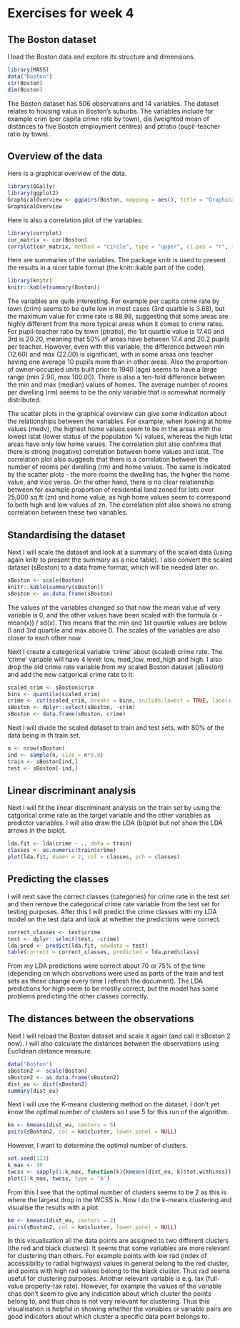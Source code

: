 # Exercises for week 4

## The Boston dataset

I load the Boston data and explore its structure and dimensions.
```r
library(MASS)
data("Boston")
str(Boston)
dim(Boston)
```

The Boston dataset has 506 observations and 14 variables. The dataset relates to housing valus in Boston's suburbs. The variables include for example crim (per capita crime rate by town), dis (weighted mean of distances to five Boston employment centres) and ptratio (pupil-teacher ratio by town).

## Overview of the data

Here is a graphical overview of the data.
``` r
library(GGally)
library(ggplot2)
GraphicalOverview <- ggpairs(Boston, mapping = aes(), title = "Graphical Overview", lower = list(combo = wrap("facethist", bins = 20)))
GraphicalOverview
```

Here is also a correlation plot of the variables:
``` r
library(corrplot)
cor_matrix <- cor(Boston)
corrplot(cor_matrix, method = "circle", type = "upper", cl.pos = "r", tl.pos = "d")
```


Here are summaries of the variables. The package knitr is used to present the results in a nicer table format (the knitr::kable part of the code).
``` r
library(knitr)
knitr::kable(summary(Boston))
```

The variables are quite interesting. For example per capita crime rate by town (crim) seems to be quite low in most cases (3rd quartile is 3.68), but the maximum value for crime rate is 88.98, suggesting that some areas are highly different from the more typical areas when it comes to crime rates.  For pupil-teacher ratio by town (ptratio), the 1st quartile value is 17.40 and 3rd is 20.20, meaning that 50% of areas have between 17.4 and 20.2 pupils per teacher. However, even with this variable, the difference between min (12.60) and max (22.00) is significant, with in some areas one teacher having one average 10 pupils more than in other areas. Also the proportion of owner-occupied units built prior to 1940 (age) seems to have a large range (min 2.90, max 100.00). There is also a ten-fold difference between the min and max (median) values of homes. The average number of rooms per dwelling (rm) seems to be the only variable that is somewhat normally distributed.

The scatter plots in the graphical overview can give some indication about the relationships between the variables. For example, when looking at home values (medv), the highest home values seem to be in the areas with the lowest lstat (lower status of the population %) values, whereas the high lstat areas have only low home values. The correlation plot also confirms that there is strong (negative) correlation between home values and lstat. The correlation plot also suggests that there is a correlation between the number of rooms per dwelling (rm) and home values. The same is indicated by the scatter plots - the more rooms the dwelling has, the higher the home value, and vice versa. On the other hand, there is no clear relationship between for example proportion of residential land zoned for lots over 25,000 sq.ft (zn) and home value, as high home values seem to correspond to both high and low values of zn. The correlation plot also shows no strong correlation between these two variables.

## Standardising the dataset

Next I will scale the dataset and look at a summary of the scaled data (using again knitr to present the summary as a nice table). I also convert the scaled dataset (sBoston) to a data frame format, which will be needed later on.
```r
sBoston <- scale(Boston)
knitr::kable(summary(sBoston))
sBoston <- as.data.frame(sBoston)
```

The values of the variables changed so that now the mean value of very variable is 0, and the other values have been scaled with the formula (x - mean(x)) / sd(x). This means that the min and 1st quartile values are below 0 and 3rd quartile and max above 0. The scales of the variables are also closer to each other now.

Next I create a categorical variable 'crime' about (scaled) crime rate. The 'crime' variable will have 4 level: low, med_low, med_high and high. I also drop the old crime rate variable from my scaled Boston dataset (sBoston) and add the new catgorical crime rate to it.
```r
scaled_crim <- sBoston$crim
bins <- quantile(scaled_crim)
crime <- cut(scaled_crim, breaks = bins, include.lowest = TRUE, labels = c("low", "med_low", "med_high", "high"))
sBoston <- dplyr::select(sBoston, -crim)
sBoston <- data.frame(sBoston, crime)
```

Next I will divide the scaled dataset to train and test sets, with 80% of the data being in th train set.
```r
n <- nrow(sBoston)
ind <- sample(n, size = n*0.8)
train <- sBoston[ind,]
test <- sBoston[-ind,]
```

## Linear discriminant analysis

Next I will fit the linear discriminant analysis on the train set by using the catgorical crime rate as the target variable and the other variables as predictor variables. I will also draw the LDA (bi)plot but not show the LDA arrows in the biplot.
```r
lda.fit <- lda(crime ~ ., data = train)
classes <- as.numeric(train$crime)
plot(lda.fit, dimen = 2, col = classes, pch = classes)
```

## Predicting the classes

I will next save the correct classes (categories) for crime rate in the test set and then remove the categorical crime rate variable from the test set for testing purposes. After this I will predict the crime classes with my LDA model on the test data and look at whether the predictions were correct. 
```r
correct_classes <- test$crime
test <- dplyr::select(test, -crime)
lda.pred <- predict(lda.fit, newdata = test)
table(correct = correct_classes, predicted = lda.pred$class)
```

From my LDA predictions were correct about 70 or 75% of the time (depending on which obsrvations were used as parts of the train and test sets as these change every time I refresh the document). The LDA predictions for high seem to be mostly correct, but the model has some problems predicting the other classes correctly.

## The distances between the observations

Next I will reload the Boston dataset and scale it again (and call it sBoston 2 now). I will also calculate the distances between the observations using Euclidean distance measure.
```r
data("Boston")
sBoston2 <- scale(Boston)
sBoston2 <- as.data.frame(sBoston2)
dist_eu <- dist(sBoston2)
summary(dist_eu)
```

Next I will use the K-means clustering method on the dataset. I don't yet know the optimal number of clusters so I use 5 for this run of the algorithm.
```r
km <- kmeans(dist_eu, centers = 5)
pairs(sBoston2, col = km$cluster, lower.panel = NULL)
```

However, I want to determine the optimal number of clusters.
```r
set.seed(123)
k_max <- 10
twcss <- sapply(1:k_max, function(k){kmeans(dist_eu, k)$tot.withinss})
plot(1:k_max, twcss, type = 'b')
```

From this I see that the optimal number of clusters seems to be 2 as this is where the largest drop in the WCSS is. Now I do the k-means clustering and visualise the results with a plot.
```r
km <- kmeans(dist_eu, centers = 2)
pairs(sBoston2, col = km$cluster, lower.panel = NULL)
```

In this visualisation all the data points are assigned to two different clusters (the red and black clusters). It seems that some variables are more relevant for clustering than others. For example points with low rad (index of accessibility to radial highways) values in general belong to the red cluster, and points with high rad values belong to the black cluster. Thus rad seems useful for clustering purposes. Another relevant variable is e.g. tax (full-value property-tax rate). However, for example the values of the variable chas don't seem to give any indication about which cluster the points belong to, and thus chas is not very relevant for clustering. Thus this visualisation is helpful in showing whether the variables or variable pairs are good indicators about which cluster a specific data point belongs to.